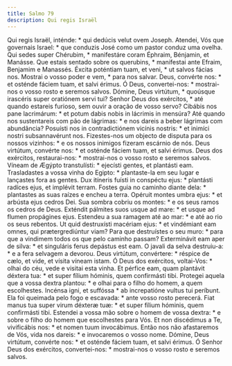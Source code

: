 ```yaml
---
title: Salmo 79
description: Qui regis Israël
---
```


<div class="side-by-side not-content">
  <span>
    Qui regis Israël, inténde: * qui dedúcis velut ovem Joseph.
  </span>
  <span>
    Atendei, Vós que governais Israel: * que conduzis José como um pastor conduz
    uma ovelha.
  </span>
  <span>
    Qui sedes super Chérubim, * manifestáre coram Éphraim, Bénjamin, et Manásse.
  </span>
  <span>
    Que estais sentado sobre os querubins, * manifestai ante Efraim, Benjamim e
    Manassés.
  </span>
  <span>
    Éxcita poténtiam tuam, et veni, * ut salvos fácias nos.
  </span>
  <span>
    Mostrai o vosso poder e vem, * para nos salvar.
  </span>
  <span>
    Deus, convérte nos: * et osténde fáciem tuam, et salvi érimus.
  </span>
  <span>
    Ó Deus, convertei-nos: * mostrai-nos o vosso rosto e seremos salvos.
  </span>
  <span>
    Dómine, Deus virtútum, * quoúsque irascéris super oratiónem servi tui?
  </span>
  <span>
    Senhor Deus dos exércitos, * até quando estareis furioso, sem ouvir a oração
    de vosso servo?
  </span>
  <span>
    Cibábis nos pane lacrimárum: * et potum dabis nobis in lácrimis in mensúra?
  </span>
  <span>
    Até quando nos sustentareis com pão de lágrimas: * e nos dareis a beber
    lágrimas com abundância?
  </span>
  <span>
    Posuísti nos in contradictiónem vicínis nostris: * et inimíci nostri
    subsannavérunt nos.
  </span>
  <span>
    Fizestes-nos um objecto de disputa para os nossos vizinhos: * e os nossos
    inimigos fizeram escárnio de nós.
  </span>
  <span>
    Deus virtútum, convérte nos: * et osténde fáciem tuam, et salvi érimus.
  </span>
  <span>
    Deus dos exércitos, restaurai-nos: * mostrai-nos o vosso rosto e seremos
    salvos.
  </span>
  <span>
    Víneam de Ægýpto transtulísti: * ejecísti gentes, et plantásti eam.
  </span>
  <span>
    Trasladastes a vossa vinha do Egipto: * plantaste-la em seu lugar e
    lançastes fora as gentes.
  </span>
  <span>
    Dux itíneris fuísti in conspéctu ejus: * plantásti radíces ejus, et implévit
    terram.
  </span>
  <span>
    Fostes guia no caminho diante dela: * plantastes as suas raízes e encheu a
    terra.
  </span>
  <span>
    Opéruit montes umbra ejus: * et arbústa ejus cedros Dei.
  </span>
  <span>
    Sua sombra cobriu os montes: * e os seus ramos os cedros de Deus.
  </span>
  <span>
    Exténdit pálmites suos usque ad mare: * et usque ad flumen propágines ejus.
  </span>
  <span>
    Estendeu a sua ramagem até ao mar: * e até ao rio os seus rebentos.
  </span>
  <span>
    Ut quid destruxísti macériam ejus: * et vindémiant eam omnes, qui
    prætergrediúntur viam?
  </span>
  <span>
    Para que destruístes o seu muro: * para que a vindimem todos os que pelo
    caminho passam?
  </span>
  <span>
    Exterminávit eam aper de silva: * et singuláris ferus depástus est eam.
  </span>
  <span>
    O javali da selva destruiu-a: * e a fera selvagem a devorou.
  </span>
  <span>
    Deus virtútum, convértere: * réspice de cælo, et vide, et vísita víneam
    istam.
  </span>
  <span>
    Ó Deus dos exércitos, voltai-Vos: * olhai do céu, vede e visitai esta vinha.
  </span>
  <span>
    Et pérfice eam, quam plantávit déxtera tua: * et super fílium hóminis, quem
    confirmásti tibi.
  </span>
  <span>
    Protegei aquela que a vossa dextra plantou: * e olhai para o filho do homem,
    a quem escolhestes.
  </span>
  <span>
    Incénsa igni, et suffóssa * ab increpatióne vultus tui períbunt.
  </span>
  <span>
    Ela foi queimada pelo fogo e escavada: * ante vosso rosto perecerá.
  </span>
  <span>
    Fiat manus tua super virum déxteræ tuæ: * et super fílium hóminis, quem
    confirmásti tibi.
  </span>
  <span>
    Estendei a vossa mão sobre o homem de vossa dextra: * e sobre o filho do
    homem que escolhestes para Vós.
  </span>
  <span>
    Et non discédimus a Te, vivificábis nos: * et nomen tuum invocábimus.
  </span>
  <span>
    Então nos não afastaremos de Vós, vida nos dareis: * e invocaremos o vosso
    nome.
  </span>
  <span>
    Dómine, Deus virtútum, convérte nos: * et osténde fáciem tuam, et salvi
    érimus.
  </span>
  <span>
    Ó Senhor Deus dos exércitos, convertei-nos: * mostrai-nos o vosso rosto e
    seremos salvos.
  </span>
</div>
